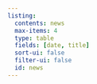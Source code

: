 ```yaml
---
listing:
  contents: news
  max-items: 4
  type: table
  fields: [date, title]
  sort-ui: false
  filter-ui: false
  id: news
---
```


:::: {#news .container}
::::
